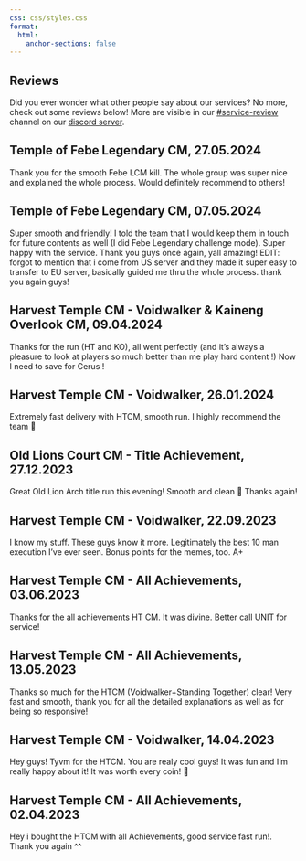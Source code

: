 ```yaml
---
css: css/styles.css
format:
  html:
    anchor-sections: false
---
```


::: {.textbox}
# Reviews

Did you ever wonder what other people say about our services? No more, check out some reviews below! More are visible in our [#service-review](https://discord.com/channels/1088746118227165246/1090295820026396854) channel on our [discord server](https://discord.gg/VBA4hbkzVY).


::: {.callout-tip}
## Temple of Febe Legendary CM, 27.05.2024

Thank you for the smooth Febe LCM kill. The whole group was super nice and explained the whole process. Would definitely recommend to others!
:::

::: {.callout-tip}
## Temple of Febe Legendary CM, 07.05.2024

Super smooth and friendly! I told the team that I would keep them in touch for future contents as well (I did Febe Legendary challenge mode). Super happy with the service. Thank you guys once again, yall amazing!   EDIT: forgot to mention that i come from US server and they made it super easy to transfer to EU server, basically guided me thru the whole process. thank you again guys! 
:::

::: {.callout-tip}
## Harvest Temple CM - Voidwalker & Kaineng Overlook CM, 09.04.2024

Thanks for the run (HT and KO), all went perfectly (and it's always a pleasure to look at players so much better than me play hard content !)
Now I need to save for Cerus !
:::


::: {.callout-tip}
## Harvest Temple CM - Voidwalker, 26.01.2024

Extremely fast delivery with HTCM, smooth run. I highly recommend the team 🙂
:::

::: {.callout-tip}
## Old Lions Court CM - Title Achievement, 27.12.2023

Great Old Lion Arch title run this evening!
Smooth and clean 🙂
Thanks again!
:::

::: {.callout-tip}
## Harvest Temple CM - Voidwalker, 22.09.2023

I know my stuff. These guys know it more. Legitimately the best 10 man execution I've ever seen. 
Bonus points for the memes, too. 
A+
:::

::: {.callout-tip}
## Harvest Temple CM - All Achievements, 03.06.2023

Thanks for the all achievements HT CM. It was divine. Better call UNIT for service!
:::

::: {.callout-tip}
## Harvest Temple CM - All Achievements, 13.05.2023

Thanks so much for the HTCM (Voidwalker+Standing Together) clear! Very fast and smooth, thank you for all the detailed explanations as well as for being so responsive! 
:::

::: {.callout-tip}
## Harvest Temple CM - Voidwalker, 14.04.2023

Hey guys! Tyvm for the HTCM. You are realy cool guys! It was fun and I'm really happy about it! It was worth every coin! 🙂
:::

::: {.callout-tip}
## Harvest Temple CM - All Achievements, 02.04.2023

Hey i bought the HTCM with all Achievements, good service fast run!. Thank you again ^^

:::
:::